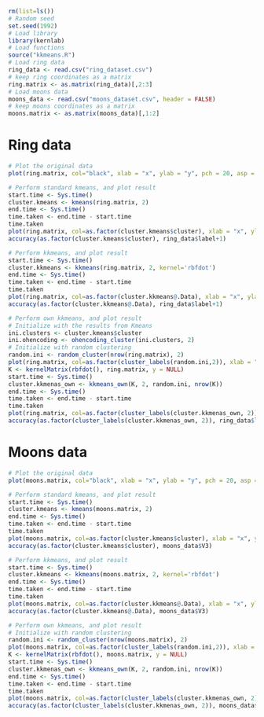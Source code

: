 ```{r Load data and libraries}
rm(list=ls())
# Random seed 
set.seed(1992)
# Load library
library(kernlab)
# Load functions
source("kkmeans.R")
# Load ring data
ring_data <- read.csv("ring_dataset.csv")
# keep ring coordinates as a matrix
ring.matrix <- as.matrix(ring_data)[,2:3]
# Load moons data
moons_data <- read.csv("moons_dataset.csv", header = FALSE)
# keep moons coordinates as a matrix
moons.matrix <- as.matrix(moons_data)[,1:2]
```

# Ring data

```{r Plot}
# Plot the original data
plot(ring.matrix, col="black", xlab = "x", ylab = "y", pch = 20, asp = 1)
```

```{r Perform standard kmeans}
# Perform standard kmeans, and plot result
start.time <- Sys.time()
cluster.kmeans <- kmeans(ring.matrix, 2)
end.time <- Sys.time()
time.taken <- end.time - start.time
time.taken
plot(ring.matrix, col=as.factor(cluster.kmeans$cluster), xlab = "x", ylab = "y", pch = 20, asp = 1)
accuracy(as.factor(cluster.kmeans$cluster), ring_data$label+1)
```

```{r Perform kernel kmeans}
# Perform kkmeans, and plot result
start.time <- Sys.time()
cluster.kkmeans <- kkmeans(ring.matrix, 2, kernel='rbfdot')
end.time <- Sys.time()
time.taken <- end.time - start.time
time.taken
plot(ring.matrix, col=as.factor(cluster.kkmeans@.Data), xlab = "x", ylab = "y", pch = 20, asp = 1)
accuracy(as.factor(cluster.kkmeans@.Data), ring_data$label+1)
```

```{r Perform own implementation of kernel kmeans}
# Perform own kkmeans, and plot result
# Initialize with the results from Kmeans
ini.clusters <- cluster.kmeans$cluster
ini.ohencoding <- ohencoding_cluster(ini.clusters, 2)
# Initialize with random clustering
random.ini <- random_cluster(nrow(ring.matrix), 2)
plot(ring.matrix, col=as.factor(cluster_labels(random.ini,2)), xlab = "x", ylab = "y", pch = 20, asp = 1)
K <- kernelMatrix(rbfdot(), ring.matrix, y = NULL)
start.time <- Sys.time()
cluster.kkmenas_own <- kkmeans_own(K, 2, random.ini, nrow(K))
end.time <- Sys.time()
time.taken <- end.time - start.time
time.taken
plot(ring.matrix, col=as.factor(cluster_labels(cluster.kkmenas_own, 2)), xlab = "x", ylab = "y", pch = 20, asp = 1)
accuracy(as.factor(cluster_labels(cluster.kkmenas_own, 2)), ring_data$label+1)
```

# Moons data

```{r Plot}
# Plot the original data
plot(moons.matrix, col="black", xlab = "x", ylab = "y", pch = 20, asp = 1)
```

```{r Perform standard kmeans}
# Perform standard kmeans, and plot result
start.time <- Sys.time()
cluster.kmeans <- kmeans(moons.matrix, 2)
end.time <- Sys.time()
time.taken <- end.time - start.time
time.taken
plot(moons.matrix, col=as.factor(cluster.kmeans$cluster), xlab = "x", ylab = "y", pch = 20, asp = 1)
accuracy(as.factor(cluster.kmeans$cluster), moons_data$V3)
```

```{r Perform kernel kmeans}
# Perform kkmeans, and plot result
start.time <- Sys.time()
cluster.kkmeans <- kkmeans(moons.matrix, 2, kernel='rbfdot')
end.time <- Sys.time()
time.taken <- end.time - start.time
time.taken
plot(moons.matrix, col=as.factor(cluster.kkmeans@.Data), xlab = "x", ylab = "y", pch = 20, asp = 1)
accuracy(as.factor(cluster.kkmeans@.Data), moons_data$V3)
```

```{r Perform own implementation of kernel kmeans}
# Perform own kkmeans, and plot result
# Initialize with random clustering
random.ini <- random_cluster(nrow(moons.matrix), 2)
plot(moons.matrix, col=as.factor(cluster_labels(random.ini,2)), xlab = "x", ylab = "y", pch = 20, asp = 1)
K <- kernelMatrix(rbfdot(), moons.matrix, y = NULL)
start.time <- Sys.time()
cluster.kkmenas_own <- kkmeans_own(K, 2, random.ini, nrow(K))
end.time <- Sys.time()
time.taken <- end.time - start.time
time.taken
plot(moons.matrix, col=as.factor(cluster_labels(cluster.kkmenas_own, 2)), xlab = "x", ylab = "y", pch = 20, asp = 1)
accuracy(as.factor(cluster_labels(cluster.kkmenas_own, 2)), moons_data$V3)
```










